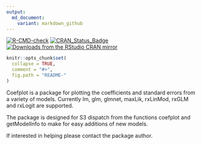 ```yaml
---
output:
  md_document:
    variant: markdown_github
---
```


<!-- badges: start -->
[![R-CMD-check](https://github.com/jaredlander/coefplot/workflows/R-CMD-check/badge.svg)](https://github.com/jaredlander/coefplot/actions)
[![CRAN_Status_Badge](https://www.r-pkg.org/badges/version/coefplot)](https://CRAN.R-project.org/package=coefplot)
[![Downloads from the RStudio CRAN mirror](https://cranlogs.r-pkg.org/badges/coefplot)](https://CRAN.R-project.org/package=coefplot)
<!-- badges: end -->

<!-- README.md is generated from README.Rmd. Please edit that file -->

```r
knitr::opts_chunk$set(
  collapse = TRUE,
  comment = "#>",
  fig.path = "README-"
)
```

Coefplot is a package for plotting the coefficients and standard errors from a variety of models. Currently lm, glm, glmnet, maxLik, rxLinMod, rxGLM and rxLogit are supported.

The package is designed for S3 dispatch from the functions coefplot and getModelInfo to make for easy additions of new models.

If interested in helping please contact the package author.
